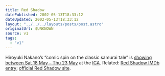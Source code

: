 ```yaml
---
title: Red Shadow
datePublished: 2002-05-13T18:33:12
dateUpdated: 2002-05-13T18:33:12
layout: "../../../layouts/posts/post.astro"
originalUrl: $UNKNOWN
source: v1
tags:
  - "v1"
---
```


Hiroyuki Nakano&#8217;s &#8220;comic spin on the classic samurai tale&#8221; is [showing between Sat 18 May &#8211; Thu 23 May][1] at the [ICA][2]. Related: [Red Shadow IMDb entry][3]; [official Red Shadow site][4].

[1]: http://www.ica.org.uk/index.cfm?articleid=4482 "Red Shadow at the ICA"
[2]: http://www.ica.org.uk/ "Institute of Contemporary Arts"
[3]: http://uk.imdb.com/Title?0294280 "Red Shadow on IMDb UK"
[4]: http://www.toei.co.jp/movie/rs/ "The official Red Shadow website"

